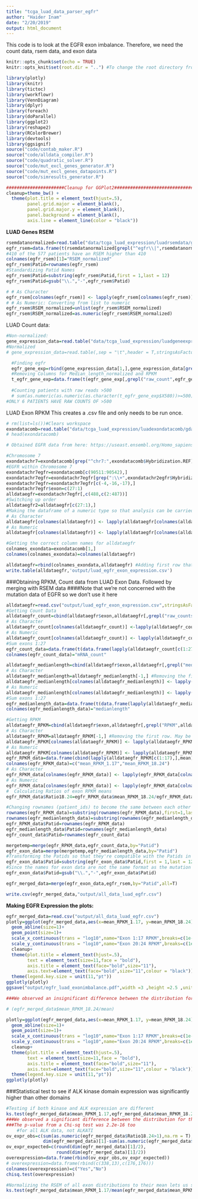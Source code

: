 ```yaml
---
title: "tcga_luad_data_parser_egfr"
author: "Haider Inam"
date: "2/20/2019"
output: html_document
---
```

This code is to look at the EGFR exon imbalance.
Therefore, we need the count data, rsem data, and exon data

```r
knitr::opts_chunk$set(echo = TRUE)
knitr::opts_knit$set(root.dir = "..") #To change the root directory from Analysis to myproject
```

```r
library(plotly)
library(knitr)
library(tictoc)
library(workflowr)
library(VennDiagram)
library(dplyr)
library(foreach)
library(doParallel)
library(ggplot2)
library(reshape2)
library(RColorBrewer)
library(devtools)
library(ggsignif)
source("code/contab_maker.R")
source("code/alldata_compiler.R")
source("code/quadratic_solver.R")
source("code/mut_excl_genes_generator.R")
source("code/mut_excl_genes_datapoints.R")
source("code/simresults_generator.R")

######################Cleanup for GGPlot2#########################################
cleanup=theme_bw() +
  theme(plot.title = element_text(hjust=.5),
        panel.grid.major = element_blank(),
        panel.grid.major.y = element_blank(),
        panel.background = element_blank(),
        axis.line = element_line(color = "black"))
```



**LUAD Genes RSEM**
```r

rsemdatanormalized=read.table("data/tcga_luad_expression/luadrsemdata/gdac.broadinstitute.org_LUAD.Merge_rnaseqv2__illuminahiseq_rnaseqv2__unc_edu__Level_3__RSEM_genes_normalized__data.Level_3.2016012800.0.0/LUAD.rnaseqv2__illuminahiseq_rnaseqv2__unc_edu__Level_3__RSEM_genes_normalized__data.data.txt",sep = "\t",header = T,stringsAsFactors = F)
egfr_rsem=data.frame(t(rsemdatanormalized[grepl("^egfr\\|",rsemdatanormalized$Hybridization.REF,ignore.case = T),])[-1,])
#410 of the 577 patients have an RSEM higher than 410
colnames(egfr_rsem)[1]="RSEM_normalized"
egfr_rsem$Patid=rownames(egfr_rsem)
#Standardizing Patid Names
egfr_rsem$Patid=substring(egfr_rsem$Patid,first = 1,last = 12)
egfr_rsem$Patid=gsub("\\.","-",egfr_rsem$Patid)

# # As Character
egfr_rsem[colnames(egfr_rsem)] <- lapply(egfr_rsem[colnames(egfr_rsem)],as.character)
# # As Numeric: Converting from list to numeric
egfr_rsem$RSEM_normalized=unlist(egfr_rsem$RSEM_normalized)
egfr_rsem$RSEM_normalized=as.numeric(egfr_rsem$RSEM_normalized)
```


LUAD Count data:
```r
#Non-normalized:
gene_expression_data=read.table("data/tcga_luad_expression/luadgeneexpression/gdac.broadinstitute.org_LUAD.Merge_rnaseq__illuminahiseq_rnaseq__unc_edu__Level_3__gene_expression__data.Level_3.2016012800.0.0/LUAD.rnaseq__illuminahiseq_rnaseq__unc_edu__Level_3__gene_expression__data.data.txt",sep = "\t",header = T,stringsAsFactors = F)
#Normalized
# gene_expression_data=read.table(,sep = "\t",header = T,stringsAsFactors = F)

  #Finding egfr
  egfr_gene_exp=rbind(gene_expression_data[1,],gene_expression_data[grepl("^egfr\\|",gene_expression_data$Hybridization.REF,ignore.case = T),])
  #Removing Columns for Median_length_normalized and RPKM
  t_egfr_gene_exp=data.frame(t(egfr_gene_exp[,grepl("raw_count",egfr_gene_exp[1,])]))
  
  #Counting patients with raw reads >500
  # sum(as.numeric(as.numeric(as.character(t_egfr_gene_exp$X580))>=500))
#ONLY 6 PATIENTS HAVE RAW COUNTS OF >500
```



LUAD Exon RPKM
This creates a .csv file and only needs to be run once.
```r
# rm(list=ls())#Clears workspace
exondatacomb=read.table("data/tcga_luad_expression/luadexondatacomb/gdac.broadinstitute.org_LUAD.Merge_rnaseq__illuminahiseq_rnaseq__unc_edu__Level_3__exon_expression__data.Level_3.2016012800.0.0/LUAD.rnaseq__illuminahiseq_rnaseq__unc_edu__Level_3__exon_expression__data.data.txt",stringsAsFactors=FALSE,header=TRUE, sep="\t",fill=TRUE)
# head(exondatacomb)

# Obtained EGFR data from here: https://useast.ensembl.org/Homo_sapiens/Gene/Summary?db=core;g=ENSG00000146648;r=7:55019021-55211628

#Chromosome 7
exondatachr7=exondatacomb[grep("^chr7:",exondatacomb$Hybridization.REF),] #i.e. it starts with chromosome 7
#EGFR within Chromosome 7
exondatachr7egfr=exondatacomb[c(90511:90542),]
exondatachr7egfr=exondatachr7egfr[grep(":\\+",exondatachr2egfr$Hybridization.REF),] #i.e. it is only on +ive strand
exondatachr7egfr=exondatachr7egfr[c(-4,-16,-17),]
exondatachr7egfr$exon=c(27:1)
alldataegfr=exondatachr7egfr[,c(488,c(2:487))]
#Switching up order
alldataegfr2=alldataegfr[c(27:1),]
#Making the dataframe of a numeric type so that analysis can be carried out on it.
# As Character
alldataegfr[colnames(alldataegfr)] <- lapply(alldataegfr[colnames(alldataegfr)],as.character)
# As Numeric
alldataegfr[colnames(alldataegfr)] <- lapply(alldataegfr[colnames(alldataegfr)],as.numeric)

#Getting the correct column names for alldataegfr
colnames_exondata=exondatacomb[1,]
colnames(colnames_exondata)=colnames(alldataegfr)

alldataegfr=rbind(colnames_exondata,alldataegfr) #Adding first row that contains names of measurements such as RPKM, RSEM, Counts
write.table(alldataegfr,'output/luad_egfr_exon_expression.csv')
```

###Obtaining RPKM, Count data from LUAD Exon Data. Followed by merging with RSEM data
####Note that we're not concerned with the mutation data of EGFR so we don't use it here
```r
alldataegfr=read.csv("output/luad_egfr_exon_expression.csv",stringsAsFactors = F,header = T,sep = "",fill = T)
#Getting Count Data
alldataegfr_count=cbind(alldataegfr$exon,alldataegfr[,grepl("raw_counts",alldataegfr[1,])])[-1,]
# As Character
alldataegfr_count[colnames(alldataegfr_count)] <-lapply(alldataegfr_count[colnames(alldataegfr_count)],as.character)
# As Numeric
alldataegfr_count[colnames(alldataegfr_count)] <- lapply(alldataegfr_count[colnames(alldataegfr_count)],as.numeric)
#Sum exons 1:27
egfr_count_data=data.frame(t(data.frame(lapply(alldataegfr_count[c(1:27),],sum))[,-1])) #Not sure if lapply is the right thing to use here. Really messed up way of summing indices in dataframe
colnames(egfr_count_data)="mRNA_count"

alldataegfr_medianlength=cbind(alldataegfr$exon,alldataegfr[,grepl("median_length",alldataegfr[1,])])
# As Character
alldataegfr_medianlength=alldataegfr_medianlength[-1,] #Removing the first row. May be unnecessary in the future
alldataegfr_medianlength[colnames(alldataegfr_medianlength)] <- lapply(alldataegfr_medianlength[colnames(alldataegfr_medianlength)],as.character)
# As Numeric
alldataegfr_medianlength[colnames(alldataegfr_medianlength)] <- lapply(alldataegfr_medianlength[colnames(alldataegfr_medianlength)],as.numeric)
#Sum exons 1:27
egfr_medianlength_data=data.frame(t(data.frame(lapply(alldataegfr_medianlength[c(1:27),],sum))[,-1])) #Removing sum of exons lol
colnames(egfr_medianlength_data)="medianlength"

#Getting RPKM
alldataegfr_RPKM=cbind(alldataegfr$exon,alldataegfr[,grepl("RPKM",alldataegfr[1,])])
# As Character
alldataegfr_RPKM=alldataegfr_RPKM[-1,] #Removing the first row. May be unnecessary in the future
alldataegfr_RPKM[colnames(alldataegfr_RPKM)] <- lapply(alldataegfr_RPKM[colnames(alldataegfr_RPKM)],as.character)
# As Numeric
alldataegfr_RPKM[colnames(alldataegfr_RPKM)] <- lapply(alldataegfr_RPKM[colnames(alldataegfr_RPKM)],as.numeric)
egfr_RPKM_data=data.frame(cbind(lapply(alldataegfr_RPKM[c(1:17),],mean),lapply(alldataegfr_RPKM[c(18:24),],mean))[-1,])
colnames(egfr_RPKM_data)=c("mean_RPKM_1.17","mean_RPKM_18.24")
# As Character
egfr_RPKM_data[colnames(egfr_RPKM_data)] <- lapply(egfr_RPKM_data[colnames(egfr_RPKM_data)],as.character)
# As Numeric
egfr_RPKM_data[colnames(egfr_RPKM_data)] <- lapply(egfr_RPKM_data[colnames(egfr_RPKM_data)],as.numeric)
#  Calculating Ratios of exon RPKM means
egfr_RPKM_data$Ratio18.24=egfr_RPKM_data$mean_RPKM_18.24/egfr_RPKM_data$mean_RPKM_1.17

#Changing rownames (patient_ids) to become the same between each other
rownames(egfr_RPKM_data)=substring(rownames(egfr_RPKM_data),first=1,last=28)
rownames(egfr_medianlength_data)=substring(rownames(egfr_medianlength_data),first=1,last=28)
egfr_RPKM_data$Patid=rownames(egfr_RPKM_data)
egfr_medianlength_data$Patid=rownames(egfr_medianlength_data)
egfr_count_data$Patid=rownames(egfr_count_data)

mergetemp=merge(egfr_RPKM_data,egfr_count_data,by="Patid")
egfr_exon_data=merge(mergetemp,egfr_medianlength_data,by="Patid")
#Transforming the Patids so that they're compatible with the Patids in the mutation data
egfr_exon_data$Patid=substring(egfr_exon_data$Patid,first = 1,last = 12)
#Since the names for exon data are not the same format as the mutation data, we're gonna change that here
egfr_exon_data$Patid=gsub("\\.","-",egfr_exon_data$Patid)

egfr_merged_data=merge(egfr_exon_data,egfr_rsem,by="Patid",all=T)

write.csv(egfr_merged_data,"output/all_data_luad_egfr.csv")
```


**Making EGFR Expression the plots:**
```r
egfr_merged_data=read.csv("output/all_data_luad_egfr.csv")
plotly=ggplot(egfr_merged_data,aes(x=mean_RPKM_1.17, y=mean_RPKM_18.24))+
  geom_abline(size=1)+
  geom_point(size=1)+
  scale_x_continuous(trans = "log10",name="Exon 1:17 RPKM",breaks=c(1e-2,1e0,1e2),labels = parse(text = c("10^-2","10^0","10^2")),limits = c(1e-3,1e3))+
  scale_y_continuous(trans = "log10",name="Exon 20:24 RPKM",breaks=c(1e-2,1e0,1e2),labels = parse(text = c("10^-2","10^0","10^2")),limits = c(1e-3,1e3))+
  cleanup+
  theme(plot.title = element_text(hjust=.5),
        text = element_text(size=11,face = "bold"),
        axis.title = element_text(face="bold",size="11"),
        axis.text=element_text(face="bold",size="11",colour = "black"))+
  theme(legend.key.size = unit(11,"pt"))
ggplotly(plotly)
ggsave("output/egfr_luad_exonimbalance.pdf",width =3 ,height =2.5 ,units = "in",useDingbats=F)

###We observed an insignificant difference between the distribution for the 1-17 exons and the 20-24 exons.

# (egfr_merged_data$mean_RPKM_18.24/mean)

plotly=ggplot(egfr_merged_data,aes(x=mean_RPKM_1.17, y=mean_RPKM_18.24))+
  geom_abline(size=1)+
  geom_point(size=1)+
  scale_x_continuous(trans = "log10",name="Exon 1:17 RPKM",breaks=c(1e-2,1e0,1e2),labels = parse(text = c("10^-2","10^0","10^2")),limits = c(1e-3,1e3))+
  scale_y_continuous(trans = "log10",name="Exon 20:24 RPKM",breaks=c(1e-2,1e0,1e2),labels = parse(text = c("10^-2","10^0","10^2")),limits = c(1e-3,1e3))+
  cleanup+
  theme(plot.title = element_text(hjust=.5),
        text = element_text(size=11,face = "bold"),
        axis.title = element_text(face="bold",size="11"),
        axis.text=element_text(face="bold",size="11",colour = "black"))+
  theme(legend.key.size = unit(11,"pt"))
ggplotly(plotly)

```
###Statistical test to see if ALK kinase domain expression was significantly higher than other domains
```r
#Testing if both kinase and ALK expression are different
ks.test(egfr_merged_data$mean_RPKM_1.17,egfr_merged_data$mean_RPKM_18.24,alternative="greater")
###We observed a significant difference between the distribution for the 20-29 exons and the 1-19 exons The reported p-value was 2-16.
###The p-value from a Chi-sq test was 2.2e-16 too
    #for all ALK data, not ALKATI
ov_expr_obs=c(sum(as.numeric(egfr_merged_data$Ratio18.24>1),na.rm = T),
              dim(egfr_merged_data)[1]-sum(as.numeric(egfr_merged_data$Ratio18.24>1),na.rm = T))
ov_expr_expected=c(round(dim(egfr_merged_data)[1]/2),
                   round(dim(egfr_merged_data)[1]/2))
overexpression=data.frame(rbind(ov_expr_obs,ov_expr_expected))
# overexpression=data.frame(rbind(c(338,13),c(176,176)))
colnames(overexpression)=c("Yes","No")
chisq.test(overexpression)

#Normalizing the RSEM of all exon distributions to their mean lets us see that the kinase domain, on average, is not significantly greater in expression than the rest. P.value=0.6558
ks.test(egfr_merged_data$mean_RPKM_1.17/mean(egfr_merged_data$mean_RPKM_1.17,na.rm = T),egfr_merged_data$mean_RPKM_18.24/mean(egfr_merged_data$mean_RPKM_18.24,na.rm = T),alternative="greater")
```

